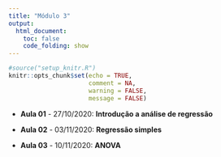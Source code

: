 ```yaml
---
title: "Módulo 3"
output:
  html_document:
    toc: false
    code_folding: show
---
```


```r
#source("setup_knitr.R")
knitr::opts_chunk$set(echo = TRUE,
                      comment = NA,
                      warning = FALSE,
                      message = FALSE)
```


- **Aula 01** - $27/10/2020:$ **Introdução a análise de regressão**




- **Aula 02** - $03/11/2020$: **Regressão simples**


- **Aula 03** - $10/11/2020$: **ANOVA**
